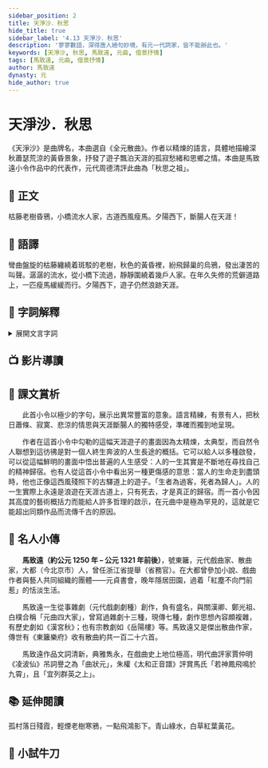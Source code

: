 ```yaml
---
sidebar_position: 2
title: 天淨沙．秋思
hide_title: true
sidebar_label: '4.13 天淨沙．秋思'
description: '寥寥數語，深得唐人絕句妙境，有元一代詞家，皆不能辦此也。'
keywords: [天淨沙, 秋思, 馬致遠, 元曲, 借景抒情]
tags: [馬致遠, 元曲, 借景抒情]
author: 馬致遠
dynasty: 元
hide_author: true
---
```


# <span className="KeepAll" data-annotation="曲牌">天淨沙</span>．秋<Annotate title="粵 [肆]，[si3]。">思</Annotate>

<Author dynasty="元" name="馬致遠" />

<Intro>

《天淨沙》是曲牌名，本曲選自《全元散曲》。作者以精煉的語言，具體地描繪深秋蕭瑟荒涼的黃昏景象，抒發了遊子飄泊天涯的孤寂愁緒和思鄉之情。本曲是馬致遠小令作品中的代表作，元代周德清評此曲為「秋思之祖」。

</Intro>

## 📖 正文

<p className="main prose">枯藤老樹<Annotate title="黃昏時歸巢的烏鴉。">昏鴉</Annotate>，小橋流水人家，<Annotate title="古老荒涼、行人稀少的道路。">古道</Annotate>西風瘦馬。夕陽西下，<Annotate title="指漂泊在外、思家而難歸的傷心人。">斷腸人</Annotate>在天<Annotate title="粵 [牙]，[ngaa4]。">涯</Annotate>！</p>

## 📝 語譯

<p className="translation">彎曲盤旋的枯藤纏繞着斑駁的老樹，秋色的黃昏裡，紛飛歸巢的烏鴉，發出淒苦的叫聲。潺潺的流水，從小橋下流過，靜靜圍繞着幾戶人家。在年久失修的荒僻道路上，一匹瘦馬緩緩而行。夕陽西下，遊子仍然浪跡天涯。</p>

## 💬 字詞解釋

<details>
<summary>展開文言字詞</summary>

1. 思：<Py>[肆]，[si3]。</Py>

2. 昏鴉：黃昏時歸巢的烏鴉。

3. 古道：古老荒涼、行人稀少的道路。

4. 斷腸人：指漂泊在外、思家而難歸的傷心人。

5. 涯：<Py>[牙]，[ngaa4]。</Py>

</details>

## 📺 影片導讀

<Tabs>
  <TabItem value="課文" default>
    <Youtube id="x3zjjvhqCVE" />
  </TabItem>
  <TabItem value="作者簡介" >
    <Youtube id="dsW6Ufg2tf8" />
  </TabItem>
</Tabs>

## 🌈 課文賞析

　　此首小令以極少的字句，展示出異常豐富的意象。語言精練，有景有人，把秋日蕭條、寂寞、悲涼的情思與天涯斷腸人的獨特感受，準確而獨到地呈現。

　　作者在這首小令中勾勒的這幅天涯遊子的畫面因為太精煉，太典型，而自然令人聯想到這彷彿是對一個人終生奔波的人生長途的概括。它可以給人以多種啟發，可以從這幅鮮明的畫面中悟出普遍的人生感受：人的一生其實是不斷地在尋找自己的精神歸宿。也有人從這首小令中看出另一種更傷感的意思：當人的生命走到盡頭時，他也正像這西風殘照下的古驛道上的遊子。「生者為過客，死者為歸人」。人的一生實際上永遠是浪遊在天涯古道上，只有死去，才是真正的歸宿。而一首小令因其高度的藝術概括力而能給人許多哲理的啟示，在元曲中是極為罕見的，這就是它能超出同類作品而流傳千古的原因。 

## 🦹 名人小傳
 
　　**馬致遠（約公元 1250 年 – 公元 1321 年前後）**，號東籬，元代戲曲家、散曲家，大都（今北京市）人，曾任浙江省提舉（省務官）。在大都曾參加小說、戲曲作者與藝人共同組織的團體——元貞書會，晚年隱居田園，過着「紅塵不向門前惹」的恬淡生活。

　　馬致遠一生從事雜劇（元代戲劇劇種）創作，負有盛名，與關漢卿、鄭光祖、白樸合稱「元曲四大家」，曾寫過雜劇十三種，現傳七種，劇作思想內容頗複雜，有歷史劇如《漢宮秋》；也有宗教劇如《岳陽樓》等。馬致遠又是傑出散曲作家，傳世有《東籬樂府》收有散曲約共一百二十六首。

　　馬致遠作品文詞清新，典雅雋永，在戲曲史上地位極高，明代曲評家賈仲明《凌波仙》吊詞譽之為「曲狀元」，朱權《太和正音譜》評賞馬氏「若神鳳飛鳴於九霄」，且「宜列群英之上」。

## 📚 延伸閱讀

<Author dynasty="元" name="白樸" source="〈天淨沙．秋〉" />

<p className="read-around">孤村落日殘霞，輕煙老樹寒鴉，一點飛鴻影下。青山綠水，白草紅葉黃花。</p>

## 🚀 小試牛刀

<Challenges>

<ChallengeItem label="評估練習">

<Quiz href="https://docs.google.com/forms/d/1JIM8LvkYcnwd-84crc9UUW5tujx_V8_6y2RBDmmhqNk/copy" />

<Solution>

<QuizAnswers />

</Solution>

</ChallengeItem>

</Challenges>